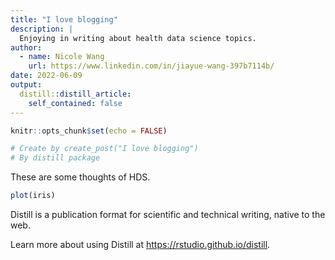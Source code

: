 ```yaml
---
title: "I love blogging"
description: |
  Enjoying in writing about health data science topics.
author:
  - name: Nicole Wang
    url: https://www.linkedin.com/in/jiayue-wang-397b7114b/
date: 2022-06-09
output:
  distill::distill_article:
    self_contained: false
---
```


```r
knitr::opts_chunk$set(echo = FALSE)
```

```r
# Create by create_post("I love blogging")
# By distill package
```

These are some thoughts of HDS.

```r
plot(iris)
```

Distill is a publication format for scientific and technical writing, native to the web.

Learn more about using Distill at <https://rstudio.github.io/distill>.


